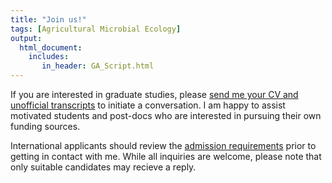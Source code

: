 ```yaml
---
title: "Join us!"
tags: [Agricultural Microbial Ecology]
output: 
  html_document:
    includes:
       in_header: GA_Script.html
---
```

  
If you are interested in graduate studies, please [send me your CV and unofficial transcripts](contact.html) to initiate a conversation. I am happy to assist motivated students and post-docs who are interested in pursuing their own funding sources.  

International applicants should review the [admission requirements](http://umanitoba.ca/faculties/graduate_studies/admissions/139.html){target="_blank"} prior to getting in contact with me. While all inquiries are welcome, please note that only suitable candidates may recieve a reply.